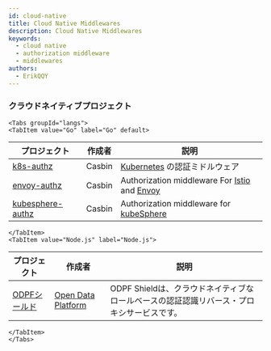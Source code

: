 ```yaml
---
id: cloud-native
title: Cloud Native Middlewares
description: Cloud Native Middlewares
keywords:
  - cloud native
  - authorization middleware
  - middlewares
authors:
  - ErikQQY
---
```




### クラウドネイティブプロジェクト

```mdx-code-block
<Tabs groupId="langs">
<TabItem value="Go" label="Go" default>
```

| プロジェクト                                                         | 作成者    | 説明                                                                                          |
| -------------------------------------------------------------- | ------ | ------------------------------------------------------------------------------------------- |
| [k8s-authz](https://github.com/casbin/k8s-authz)               | Casbin | [Kubernetes](https://kubernetes.io/) の認証ミドルウェア                                              |
| [envoy-authz](https://github.com/casbin/envoy-authz)           | Casbin | Authorization middleware For [Istio](https://istio.io/) and [Envoy](https://envoyproxy.io/) |
| [kubesphere-authz](https://github.com/casbin/kubesphere-authz) | Casbin | Authorization middleware for [kubeSphere](https://kubesphere.io/)                           |

```mdx-code-block
</TabItem>
<TabItem value="Node.js" label="Node.js">
```

| プロジェクト                                     | 作成者                                           | 説明                                                 |
| ------------------------------------------ | --------------------------------------------- | -------------------------------------------------- |
| [ODPFシールド](https://github.com/odpf/shield) | [Open Data Platform](https://github.com/odpf) | ODPF Shieldは、クラウドネイティブなロールベースの認証認識リバース・プロキシサービスです。 |

```mdx-code-block
</TabItem>
</Tabs>
```
